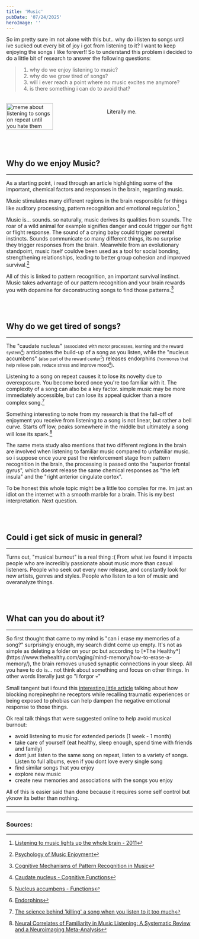 ```yaml
---
title: 'Music'
pubDate: '07/24/2025'
heroImage: ''
---
```

So im pretty sure im not alone with this but.. why do i listen to songs until ive sucked out every bit of joy i got from listening to it? I want to keep enjoying the songs i like forever!! So to understand this problem i decided to do a little bit of research to answer the following questions:

>1. why do we enjoy listening to music?
>2. why do we grow tired of songs?
>3. will i ever reach a point where no music excites me anymore?
>4. is there something i can do to avoid that?

<br/>
<div class="flow-right" style="display: flex; gap: 20px;">
	<img 
	src="https://i.imgflip.com/7iwktz.jpg" 
	alt="meme about listening to songs on repeat until you hate them"
	style="width: 50%;"/>
	<p>Literally me.</p>
</div>

<br/><br/>
## Why do we enjoy Music?
<hr class="dashed"/>

As a starting point, i read through an article highlighting some of the important, chemical factors and responses in the brain, regarding music.

Music stimulates many different regions in the brain responsible for things like auditory processing, pattern recognition and emotional regulation.[^1] 

Music is... sounds. so naturally, music derives its qualities from sounds. 
The roar of a wild animal for example signifies danger and could trigger our fight or flight response. The sound of a crying baby could trigger parental instincts. Sounds communicate so many different things, its no surprise they trigger responses from the brain. 
Meanwhile from an evolutionary standpoint, music itself couldve been used as a tool for social bonding, strengthening relationships, leading to better group cohesion and improved survival.[^2] 

All of this is linked to pattern recognition, an important survival instinct. Music takes advantage of our pattern recognition and your brain rewards you with dopamine for deconstructing songs to find those patterns.[^3] 

<br/><br/>
## Why do we get tired of songs?
<hr class="dashed"/>

The "caudate nucleus" <small>(associated with motor processes, learning and the reward system[^4])</small> anticipates the build-up of a song as you listen, while the "nucleus accumbens" <small>(also part of the reward center[^5])</small> releases endorphins <small>(hormones that help relieve pain, reduce stress and improve mood[^6])</small>.

Listening to a song on repeat causes it to lose its novelty due to overexposure. You become bored once you're too familiar with it. The complexity of a song can also be a key factor. simple music may be more immediately accessible, but can lose its appeal quicker than a more complex song.[^7]

Something interesting to note from my research is that the fall-off of enjoyment you receive from listening to a song is not linear, but rather a bell curve. Starts off low, peaks somewhere in the middle but ultimately a song will lose its spark.[^8]

The same meta study also mentions that two different regions in the brain are involved when listening to familiar music compared to unfamiliar music. so i suppose once youre past the reinforcement stage from pattern recognition in the brain, the processing is passed onto the "superior frontal gyrus", which doesnt release the same chemical responses as "the left insula" and the "right anterior cingulate cortex".

To be honest this whole topic might be a little too complex for me. Im just an idiot on the internet with a smooth marble for a brain. This is my best interpretation. Next question.

<br/><br/>
## Could i get sick of music in general?
<hr class="dashed"/>

Turns out, "musical burnout" is a real thing :\(
From what ive found it impacts people who are incredibly passionate about music more than casual listeners. People who seek out every new release, and constantly look for new artists, genres and styles. People who listen to a ton of music and overanalyze things.

<br/><br/>
## What can you do about it?
<hr class="dashed"/>
So first thought that came to my mind is "can i erase my memories of a song?"
surprisingly enough, my search didnt come up empty. It's not as simple as deleting a folder on your pc but according to [*The Healthy*](https://www.thehealthy.com/aging/mind-memory/how-to-erase-a-memory/), the brain removes unused synaptic connections in your sleep. All you have to do is... not think about something and focus on other things. In other words literally just go "i forgor 💀"

Small tangent but i found this [interesting little article](https://www.sciencealert.com/scientists-have-figured-out-how-to-to-erase-your-painful-memories) talking about how blocking norepinephrine receptors while recalling traumatic experiences or being exposed to phobias can help dampen the negative emotional response to those things.

Ok real talk things that were suggested online to help avoid musical burnout:
- avoid listening to music for extended periods (1 week - 1 month)
- take care of yourself (eat healthy, sleep enough, spend time with friends and family)
- dont just listen to the same song on repeat, listen to a variety of songs. Listen to full albums, even if you dont love every single song
- find similar songs that you enjoy
- explore new music
- create new memories and associations with the songs you enjoy

All of this is easier said than done because it requires some self control but yknow its better than nothing.

<hr class="dashed"/>

<div><div id="c_widget"/></div>
<script src="/comment-widget/comment-widget.js" is:inline></script>
<hr class="dashed"/>

### Sources:
[^1]: [Listening to music lights up the whole brain - 2011](https://www.sciencedaily.com/releases/2011/12/111205081731.htm)
[^2]: [Psychology of Music Enjoyment](https://listen-hard.com/cognitive-and-experimental-psychology/psychology-music-enjoyment/)
[^3]: [Cognitive Mechanisms of Pattern Recognition in Music](https://en.wikipedia.org/wiki/Pattern_recognition_(psychology)#Cognitive_mechanisms)

[^4]: [Caudate nucleus - Cognitive Functions](https://en.wikipedia.org/wiki/Caudate_nucleus)
[^5]: [Nucleus accumbens - Functions](https://en.wikipedia.org/wiki/Nucleus_accumbens#Function)
[^6]: [Endorphins](https://my.clevelandclinic.org/health/body/23040-endorphins)

[^7]: [The science behind 'killing' a song when you listen to it too much](https://www.independent.co.uk/life-style/killing-song-science-magic-lost-listen-too-much-sound-good-michael-bonshor-a7728156.html)
[^8]: [Neural Correlates of Familiarity in Music Listening: A Systematic Review and a Neuroimaging Meta-Analysis](https://www.frontiersin.org/journals/neuroscience/articles/10.3389/fnins.2018.00686/full)

